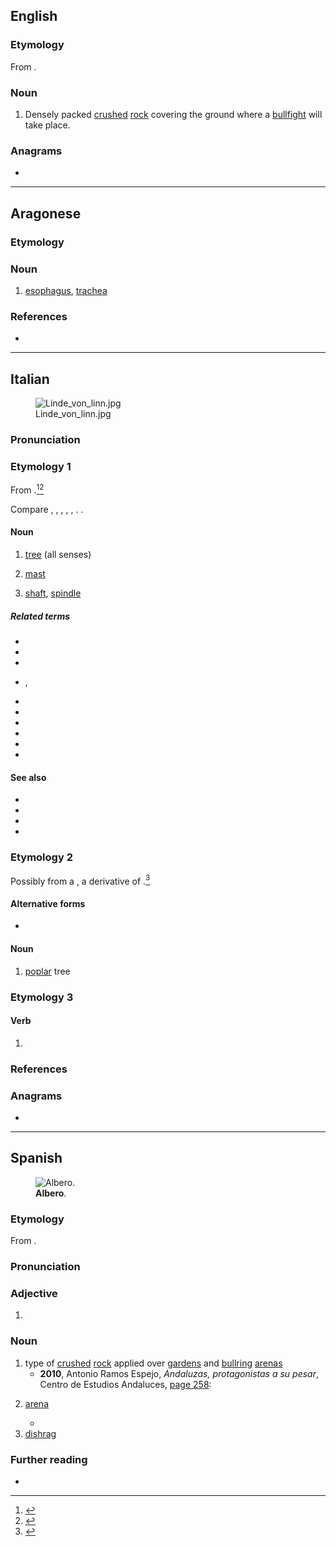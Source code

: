 {{also|alberò}}
==English==

===Etymology===
From {{bor|en|es|albero}}.

===Noun===
{{en-noun|-}}

# Densely packed [[crushed]] [[rock]] covering the ground where a [[bullfight]] will take place.

===Anagrams===
* {{anagrams|en|a=abelor|Boreal|Rabelo|boreal}}

----

==Aragonese==

===Etymology===
{{rfe|an}}

===Noun===
{{an-noun|m|alberos}}
# [[esophagus]], [[trachea]]

===References===
* {{R:DBLA}}

----

==Italian==
[[File:Linde_von_linn.jpg|thumb]]

===Pronunciation===
{{it-pr|àlbero<audio:it-albero.ogg;Audio (IT)><audio:LL-Q652 (ita)-LangPao-albero.wav>}}

===Etymology 1===
{{dercat|it|itc-ola|itc-pro|ine-pro|inh=2}}
From {{inh|it|la|arbor|arbor, arborem}}.<ref>{{R:it:Sapere|àlbero (lessico)}}</ref><ref>{{R:it:Trec|sense=2}}</ref>

Compare {{cog|ca|arbre}}, {{cog|fr|arbre}}, {{cog|oc|arbre}}, {{cog|pt|árvore}}, {{cog|es|árbol}}, {{cog|ro|arbore}}. {{doublet|it|arbore}}.

====Noun====
{{it-noun|m}}

# [[tree]] (all senses)
# {{lb|it|nautical}} [[mast]]
# [[shaft]], [[spindle]]

=====Related terms=====
* {{l|it|alberato}}
* {{l|it|alberatura}}
* {{l|it|alberello}}
* {{l|it|albereta}}, {{l|it|albereto}}
* {{l|it|alberetto}}
* {{l|it|alberino}}
* {{l|it|arboreo}}
* {{l|it|arboreto}}
* {{l|it|arboricoltura}}
* {{l|it|albero di Natale}}

====See also====
* {{l|it|corteccia}}
* {{l|it|fusto}}
* {{l|it|radice}}
* {{l|it|ramo}}

===Etymology 2===
Possibly from a {{inh|it|VL.|*albarus}}, a derivative of {{inh|it|la|albus||white}}.<ref>{{R:it:Trec|sense=1}}</ref>

====Alternative forms====
* {{alter|it|albaro||regional}}

====Noun====
{{it-noun|m}}

# [[poplar]] tree
#: {{syn|it|pioppo}}

===Etymology 3===

====Verb====
{{head|it|verb form}}

# {{inflection of|it|alberare||1|s|pres|indc}}

===References===
<references/>

===Anagrams===
* {{anagrams|it|a=abelor|albore|arbelo|lobare}}

{{C|it|Trees}}

----

==Spanish==
{{was fwotd|es|2013|November|2}}
[[File:Alberoenelparque.JPG|thumb|'''Albero'''.]]

===Etymology===
From {{inh|es|la|albārius||pertaining to the whitening of walls}}.

===Pronunciation===
{{es-pr}}

===Adjective===
{{es-adj}}

# {{obsolete form of|es|albar|t=white}}

===Noun===
{{es-noun|m}}

# type of [[crush]]ed [[rock]] applied over [[garden]]s and [[bullring]] [[arena]]s
#* '''2010''', Antonio Ramos Espejo, ''Andaluzas, protagonistas a su pesar'', Centro de Estudios Andaluces, [http://books.google.com/books?id=qcAD-ME3SXYC&pg=PA258&dq=%22albero%22#v=onepage page 258]:
#*: {{quote|es|Manolete, además, hace un esfuerzo supremo cada vez que pisa el '''albero''' de la plaza de Córdoba.|Furthermore, Manolete undertakes a supreme effort each time he steps on the '''crushed rock''' of Cordoba’s bullring.}}
# {{lb|es|bullfighting}} [[arena]]
#* {{quote-book|es|year=2014|author=Francisco Soler Guevara, ‎José Antonio Alías García|title=En el Umbral del Misterio|passage=Sólo el torero de verdad cuenta con arte o tiene arte para torear. sabe ponerle sitio en el '''albero'''.}}
# [[dishrag]]

===Further reading===
* {{R:es:DRAE}}